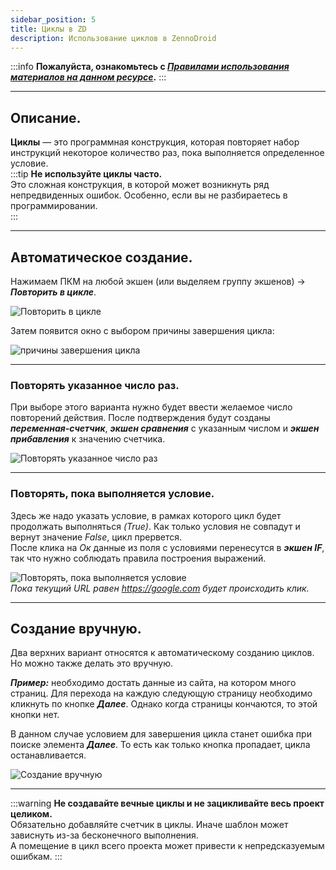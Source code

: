 ```yaml
---
sidebar_position: 5
title: Циклы в ZD
description: Использование циклов в ZennoDroid
--- 
```

:::info **Пожалуйста, ознакомьтесь с [*Правилами использования материалов на данном ресурсе*](../../Disclaimer).**
:::
_______________________________________________  
## Описание.
**Циклы** — это программная конструкция, которая повторяет набор инструкций некоторое количество раз, пока выполняется определенное условие.  
:::tip **Не используйте циклы часто.**  
Это сложная конструкция, в которой может возникнуть ряд непредвиденных ошибок. Особенно, если вы не разбираетесь в программировании.  
:::
_______________________________________________   
## Автоматическое создание.  
Нажимаем ПКМ на любой экшен (или выделяем группу экшенов) → ***Повторить в цикле***.  

![Повторить в цикле](./assets/Loops/Loops_pic1.png) 

Затем появится окно с выбором причины завершения цикла:  

![причины завершения цикла](./assets/Loops/Loops_pic2.png)   
_______________________________________________ 
### Повторять указанное число раз.  
При выборе этого варианта нужно будет ввести желаемое число повторений действия. После подтверждения будут созданы ***переменная-счетчик***, ***экшен сравнения*** с указанным числом и ***экшен прибавления*** к значению счетчика.  

![Повторять указанное число раз](./assets/Loops/Loops_pic3.png) 
_______________________________________________ 
### Повторять, пока выполняется условие.  
Здесь же надо указать условие, в рамках которого цикл будет продолжать выполняться *(True)*. Как только условия не совпадут и вернут значение *False*, цикл прервется.  
После клика на *Ок* данные из поля с условиями перенесутся в ***экшен IF***, так что нужно соблюдать правила построения выражений.  

![Повторять, пока выполняется условие](./assets/Loops/Loops_pic4.png)   
*Пока текущий URL равен https://google.com будет происходить клик.*  
_______________________________________________ 
## Создание вручную.  
Два верхних вариант относятся к автоматическому созданию циклов. Но можно также делать это вручную.  

***Пример:*** необходимо достать данные из сайта, на котором много страниц. Для перехода на каждую следующую страницу необходимо кликнуть по кнопке ***Далее***. Однако когда страницы кончаются, то этой кнопки нет.  

В данном случае условием для завершения цикла станет ошибка при поиске элемента ***Далее***. То есть как только кнопка пропадает, цикла останавливается.  

![Создание вручную](./assets/Loops/Loops_pic5.png)  
_______________________________________________ 
:::warning **Не создавайте вечные циклы и не зацикливайте весь проект целиком.**  
Обязательно добавляйте счетчик в циклы. Иначе шаблон может зависнуть из-за бесконечного выполнения.  
А помещение в цикл всего проекта может привести к непредсказуемым ошибкам.
:::  




